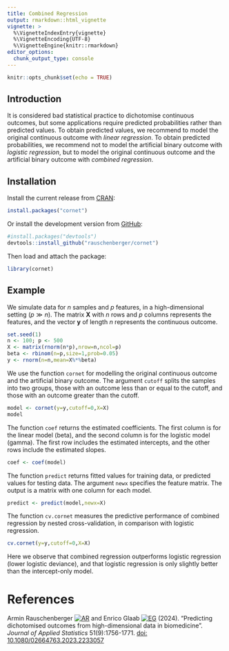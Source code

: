 ```yaml
---
title: Combined Regression
output: rmarkdown::html_vignette
vignette: >
  %\VignetteIndexEntry{vignette}
  %\VignetteEncoding{UTF-8}
  %\VignetteEngine{knitr::rmarkdown}
editor_options: 
  chunk_output_type: console
---
```


```r
knitr::opts_chunk$set(echo = TRUE)
```

## Introduction

It is considered bad statistical practice to dichotomise continuous outcomes, but some applications require predicted probabilities rather than predicted values. To obtain predicted values, we recommend to model the original continuous outcome with *linear regression*. To obtain predicted probabilities, we recommend not to model the artificial binary outcome with *logistic regression*, but to model the original continuous outcome and the artificial binary outcome with *combined regression*.

## Installation

Install the current release from [CRAN](https://CRAN.R-project.org/package=cornet):

```r
install.packages("cornet")
```

Or install the development version from [GitHub](https://github.com/rauschenberger/cornet):

```r
#install.packages("devtools")
devtools::install_github("rauschenberger/cornet")
```

Then load and attach the package:

```r
library(cornet)
```

## Example

We simulate data for $n$ samples and $p$ features, in a high-dimensional setting ($p \gg n$). The matrix $\boldsymbol{X}$ with $n$ rows and $p$ columns represents the features, and the vector $\boldsymbol{y}$ of length $n$ represents the continuous outcome.

```r
set.seed(1)
n <- 100; p <- 500
X <- matrix(rnorm(n*p),nrow=n,ncol=p)
beta <- rbinom(n=p,size=1,prob=0.05)
y <- rnorm(n=n,mean=X%*%beta)
```

We use the function `cornet` for modelling the original continuous outcome and the artificial binary outcome. The argument `cutoff` splits the samples into two groups, those with an outcome less than or equal to the cutoff, and those with an outcome greater than the cutoff.

```r
model <- cornet(y=y,cutoff=0,X=X)
model
```

The function `coef` returns the estimated coefficients. The first column is for the linear model (beta), and the second column is for the logistic model (gamma). The first row includes the estimated intercepts, and the other rows include the estimated slopes.

```r
coef <- coef(model)
```

The function `predict` returns fitted values for training data, or predicted values for testing data. The argument `newx` specifies the feature matrix. The output is a matrix with one column for each model.

```r
predict <- predict(model,newx=X)
```

The function `cv.cornet` measures the predictive performance of combined regression by nested cross-validation, in comparison with logistic regression.

```r
cv.cornet(y=y,cutoff=0,X=X)
```

Here we observe that combined regression outperforms logistic regression (lower logistic deviance), and that logistic regression is only slightly better than the intercept-only model.

# References

Armin Rauschenberger
[![AR](https://info.orcid.org/wp-content/uploads/2019/11/orcid_16x16.png)](https://orcid.org/0000-0001-6498-4801)
and Enrico Glaab
[![EG](https://info.orcid.org/wp-content/uploads/2019/11/orcid_16x16.png)](https://orcid.org/0000-0003-3977-7469)
(2024). "Predicting dichotomised outcomes from high-dimensional data in biomedicine". *Journal of Applied Statistics* 51(9):1756-1771. [doi: 10.1080/02664763.2023.2233057](https://doi.org/10.1080/02664763.2023.2233057)

<!--
# Example

This is a confusing example because we would normally use ordinal regression!

Here we analyse the data from Pinho et al. (2016), available under the Gene Expression Omnibus ([GEO](https://www.ncbi.nlm.nih.gov/geo/)) accession number [GSE80599](https://www.ncbi.nlm.nih.gov/geo/query/acc.cgi?acc=GSE80599). Our aim is to predict disease progression from gene expression.

The ordinal outcome $\boldsymbol{y}$ (MDS-UPDRS item 3.12, postural instability) ranges from $0$ (normal) to $4$ (severe), but Pinho et al. (2016) model the binary outcome $\boldsymbol{z}=\mathbb{I}(\boldsymbol{y} \geq 1)$, which indicates slow $(0)$ or rapid $(1)$ progression. 

## Data

We use the Bioconductor packages [`GEOquery`](https://doi.org/10.18129/B9.bioc.GEOquery) and [`Biobase`](https://doi.org/10.18129/B9.bioc.Biobase) for obtaining the data $(\approx 150$MB$)$:

```r
#install.packages("BiocManager")
#BiocManager::install(c("GEOquery","Biobase"))
data <- GEOquery::getGEO(GEO="GSE80599")[[1]]
pheno <- Biobase::pData(data)
y <- as.numeric(pheno$`updrs-mds3.12 score:ch1`)
age <- as.numeric(pheno$`age at examination (years):ch1`)
gender <- ifelse(pheno$`gender:ch1`=="Female",1,0)
X <- cbind(age,gender,t(Biobase::exprs(data)))
```

The vector $\boldsymbol{y}$ of length $n$ represents the outcome, and the matrix $\boldsymbol{X}$ with $n$ rows and $p$ columns represents the features. The first two columns include demographic variables (age, gender), and the other columns include the gene expression data.

## Filter

We test for marginal association between the ordinal outcome and the features. The smallest adjusted $p$-values is insignificant, and the $p$-value distribution is not right-skewed. There is probably not much signal in the data.

```r
pvalue <- apply(X,2,function(x) cor.test(x,y)$p.value)
min(p.adjust(pvalue))
hist(pvalue)
```

We filter the features to artificially increase the signal-to-noise ratio. This filtering leads to *bias* and *overfitting*, and must not be done in practical applications!

```r
cor <- abs(cor(y,X,method="spearman"))
X <- X[,cor>0.3] # forbidden!
```

Pinho R, Guedes LC, Soreq L, Lobo PP, Mestre T, Coelho M, et al. (2016). "Gene Expression Differences in Peripheral Blood of Parkinson’s Disease Patients with Distinct Progression Profiles". *PLoS ONE* 11(6):e0157852. [doi:10.1371/journal.pone.0157852](https://doi.org/10.1371/journal.pone.0157852)

# Cognitive impairment

Rani et al. (2017): GSE97644

```r
#install.packages("BiocManager")
#BiocManager::install("GEOquery")
files <- GEOquery::getGEOSuppFiles("GSE97644")
pheno <- read.csv(textConnection(readLines(rownames(files)[1])))
y <- pheno$MOCA.Score
gender <- ifelse(pheno$Gender=="Female",1,0)
age <- pheno$Age
geno <- t(read.csv(textConnection(readLines(rownames(files)[2])),row.names=1))
X <- cbind(gender,age,geno)
```

```r
net <- cornet::cornet(y=y,cutoff=25,X=X)
set.seed(1)
cornet:::cv.cornet(y=y,cutoff=25,X=X)
```

# Other

```r
files <- GEOquery::getGEOSuppFiles("GSE95640")
X <- t(read.csv(textConnection(readLines(rownames(files)[1])),row.names=1))
y <- GEOquery::getGEO(GEO="GSE95640")[[1]] # no numeric outcome
```

```r
data <- GEOquery::getGEO(GEO="GSE109597")[[1]]
y <- as.numeric(Biobase::pData(data)$"bmi:ch1")
X <- t(Biobase::exprs(data))
cornet:::cv.cornet(y=y,cutoff=25,X=X,alpha=0)
```

Rani A, O'Shea A, Ianov L, Cohen RA et al. (2017). "miRNA in Circulating Microvesicles as Biomarkers for Age-Related Cognitive Decline". Frontiers in Aging Neuroscience 9:323. [doi:10.3389/fnagi.2017.00323](https://doi.org/10.3389/fnagi.2017.00323)
-->

<!--
$(\hat{\boldsymbol{\beta}})$
$(\hat{\boldsymbol{\gamma}})$
$(\hat{\beta}_0$ and $\hat{\gamma}_0)$
$(\hat{\beta}_j$ and $\hat{\gamma}_j$ $\forall j \in \{1,\ldots,p\})$

### Example ###
```r
#install.packages("BiocManager")
#BiocManager::install("mixOmics")
set.seed(1)
data(liver.toxicity,package="mixOmics")
X <- as.matrix(liver.toxicity$gene)
Y <- liver.toxicity$clinic
cornet <- cornet::cornet(y=Y$BUN.mg.dL.,cutoff=15,X=X)
cornet:::cv.cornet(y=Y$BUN.mg.dL.,cutoff=15,X=X)

loss <- list()
for(i in seq_along(Y)){
  loss[[i]] <- cornet:::cv.cornet(y=Y[[i]],cutoff=median(Y[[i]]),alpha=0,X=X)
}
sapply(loss,function(x) x$deviance)
```
-->
